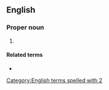 ==English==

===Proper noun===
{{en-proper noun}}

# {{abbreviation of|en|2 Timothy}}

====Related terms====
* {{l|en|1 Tim.}}

[[Category:English terms spelled with 2]]